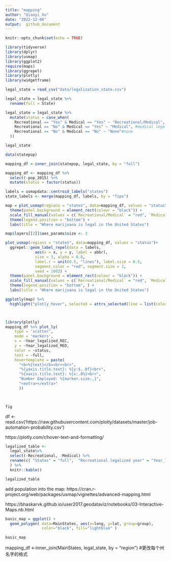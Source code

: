 ```yaml
---
title: "mapping"
author: "Qiaoyi Xu"
date: "2022-12-06"
output:  github_document
---
```


```r
knitr::opts_chunk$set(echo = TRUE)
```

```r
library(tidyverse)
library(dplyr)
library(usmap)
library(ggplot2)
require(maps)
library(ggrepel)
library(plotly)
library(widgetframe)
```


```r
legal_state = read_csv("data/legalization_state.csv") 

legal_state = legal_state %>% 
  rename(full = State)

legal_state = legal_state %>%
  mutate(status = case_when(
    Recreational == "Yes" & Medical == "Yes" ~ "Recreational/Medical", #rec/med
    Recreational == "No" & Medical == "Yes" ~ "Medical", #medical legal
    Recreational == "No" & Medical == "No" ~ "None"#none
  )) 

legal_state
```



```r
data(statepop)

mapping_df <-inner_join(statepop, legal_state, by = "full")

mapping_df <- mapping_df %>%
  select(-pop_2015) %>%
  mutate(status = factor(status))

labels = usmapdata::centroid_labels("states")
state_labels <- merge(mapping_df, labels, by = "fips")

map = plot_usmap(regions = "states", data=mapping_df, values = "status",color = "white", labels = TRUE)+
  theme(panel.background = element_rect(colour = "black")) +
  scale_fill_manual(values = c(`Recreational/Medical` = "red", `Medical` = "blue", `None` = "grey" ), name = "Legalized states") + 
  theme(legend.position = "bottom") +
  labs(title = "Where marijuana is legal in the United States")

map$layers[[2]]$aes_params$size <- 3
```

```r
plot_usmap(regions = "states", data=mapping_df, values = "status")+ 
  ggrepel::geom_label_repel(data = labels,
             aes(x = x, y = y, label = abbr),
             size = 3, alpha = 0.8,
             label.r = unit(0.5, "lines"), label.size = 0.5,
             segment.color = "red", segment.size = 1,
             seed = 1002) +
  theme(panel.background = element_rect(colour = "black")) +
  scale_fill_manual(values = c(`Recreational/Medical` = "red", `Medical` = "blue", `None` = "grey" ), name = "Legalized states") + 
  theme(legend.position = "bottom", ) +
  labs(title = "Where marijuana is legal in the United States")
```

```r
ggplotly(map) %>%
  highlight("plotly_hover", selected = attrs_selected(line = list(color = "black"))) 



library(plotly)
mapping_df %>% plot_ly(
    type = 'scatter',
    mode = 'markers',
    x = ~Year_legalized_REC,
    y = ~Year_legalized_MED,
    color = ~status,
    text = ~full,
    hovertemplate = paste(
      "<b>%{text}</b><br><br>",
      "%{yaxis.title.text}: %{y:$,.0f}<br>",
      "%{xaxis.title.text}: %{x:.0%}<br>",
      "Number Employed: %{marker.size:,}",
      "<extra></extra>"
      ))


    
fig
```
 df <- read.csv('https://raw.githubusercontent.com/plotly/datasets/master/job-automation-probability.csv')
 
 https://plotly.com/r/hover-text-and-formatting/ 
 
 
 
 
```r
legalized_table <- 
  legal_state%>% 
  select(-Recreational, -Medical) %>% 
  rename(c( "States" = "full",  "Recreational legalized year" = "Year_legalized_REC", "Medical legalized year" = "Year_legalized_MED", "Legalization" = "status")
  ) %>% 
  knitr::kable()

legalized_table
```

add population into the map:
https://cran.r-project.org/web/packages/usmap/vignettes/advanced-mapping.html

https://bhaskarvk.github.io/user2017.geodataviz/notebooks/03-Interactive-Maps.nb.html 


```r

basic_map = ggplot() + 
  geom_polygon( data=MainStates, aes(x=long, y=lat, group=group),
                color="black", fill="lightblue" )

basic_map
```


mapping_df <-inner_join(MainStates, legal_state, by = "region") #更改每个州名字的格式


